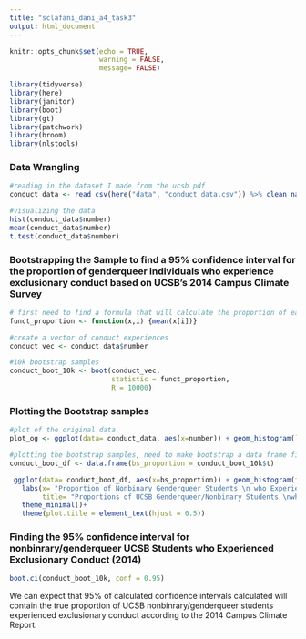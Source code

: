 ```yaml
---
title: "sclafani_dani_a4_task3"
output: html_document
---
```


```r
knitr::opts_chunk$set(echo = TRUE,
                      warning = FALSE,
                      message= FALSE)

library(tidyverse)
library(here)
library(janitor)
library(boot)
library(gt)
library(patchwork)
library(broom)
library(nlstools)

```

### Data Wrangling
```r
#reading in the dataset I made from the ucsb pdf
conduct_data <- read_csv(here("data", "conduct_data.csv")) %>% clean_names()

#visualizing the data
hist(conduct_data$number)
mean(conduct_data$number)
t.test(conduct_data$number)
```

### Bootstrapping the Sample to find a 95% confidence interval for the proportion of genderqueer individuals who experience exclusionary conduct based on UCSB's 2014 Campus Climate Survey
```r
# first need to find a formula that will calculate the proportion of each bootstrapped sample
funct_proportion <- function(x,i) {mean(x[i])}

#create a vector of conduct experiences
conduct_vec <- conduct_data$number

#10k bootstrap samples
conduct_boot_10k <- boot(conduct_vec,
                         statistic = funct_proportion,
                         R = 10000)
```




### Plotting the Bootstrap samples
```r
#plot of the original data
plot_og <- ggplot(data= conduct_data, aes(x=number)) + geom_histogram()

#plotting the bootstrap samples, need to make bootstrap a data frame first
conduct_boot_df <- data.frame(bs_proportion = conduct_boot_10k$t)

 ggplot(data= conduct_boot_df, aes(x=bs_proportion)) + geom_histogram(fill = "purple", bins =32, color = "black")+
   labs(x= "Proportion of Nonbinary Genderqueer Students \n who Experience Exclusionary Conduct", y = "Count of Bootstrap Samples",
        title= "Proportions of UCSB Genderqueer/Nonbinary Students \nwho Experienced Exclusionary Conduct") +
   theme_minimal()+
   theme(plot.title = element_text(hjust = 0.5))

```

### Finding the 95% confidence interval for nonbinrary/genderqueer UCSB Students who Experienced Exclusionary Conduct (2014)
```r
boot.ci(conduct_boot_10k, conf = 0.95)
```

We can expect that 95% of calculated confidence intervals calculated will contain the true proportion of UCSB nonbinrary/genderqueer students experienced exclusionary conduct according to the 2014 Campus Climate Report. 







